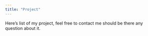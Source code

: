 ```yaml
---
title: "Project"
---
```


Here's list of my project, feel free to contact me should be there any question about it.